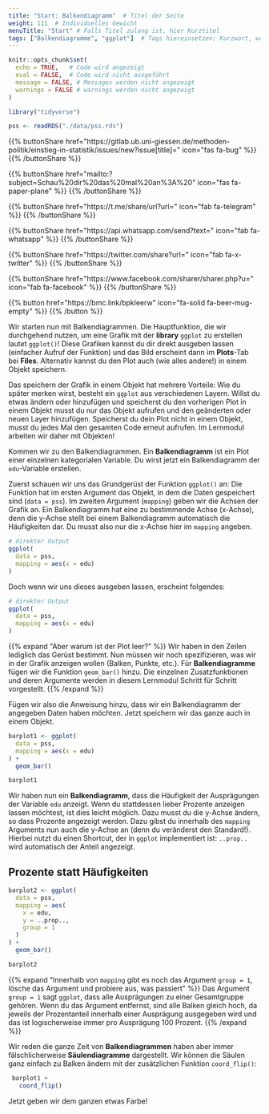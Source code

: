 ```yaml
---
title: "Start: Balkendiagramm"  # Titel der Seite
weight: 111  # Individuelles Gewicht 
menuTitle: "Start" # Falls Titel zulang ist, hier Kurztitel
tags: ["Balkendiagramme", "ggplot"]  # Tags hiereinsetzen; Kurzwort, was auf der Seite passsiert
---
```


```r
knitr::opts_chunk$set(
  echo = TRUE,   # Code wird angezeigt
  eval = FALSE,  # Code wird nicht ausgeführt
  message = FALSE, # Messages werden nicht angezeigt
  warnings = FALSE # warnings werden nicht angezeigt
)

library("tidyverse")

pss <- readRDS("./data/pss.rds")
```

{{% buttonShare href=\"https\:\/\/gitlab.ub.uni-giessen.de\/methoden-politik\/einstieg-in-statistik\/issues\/new?issue[title]=\" icon=\"fas fa-bug\" %}} {{% /buttonShare %}} 

{{% buttonShare href=\"mailto\:?subject=Schau\%20dir\%20das\%20mal\%20an\%3A\%20\" icon=\"fas fa-paper-plane\" %}} {{% /buttonShare %}}

{{% buttonShare href=\"https\:\/\/t.me\/share\/url?url=\" icon=\"fab fa-telegram\" %}} {{% /buttonShare %}}

{{% buttonShare href=\"https\:\/\/api.whatsapp.com\/send?text=\" icon=\"fab fa-whatsapp\" %}} {{% /buttonShare %}}

{{% buttonShare href=\"https\:\/\/twitter.com\/share?url=\" icon=\"fab fa-x-twitter\" %}} {{% /buttonShare %}}

{{% buttonShare href=\"https\:\/\/www.facebook.com\/sharer\/sharer.php?u=\" icon=\"fab fa-facebook\" %}} {{% /buttonShare %}}

{{% button href=\"https\:\/\/bmc.link\/bpkleerw\" icon=\"fa-solid fa-beer-mug-empty\" %}} {{% /button %}}

Wir starten nun mit Balkendiagrammen. Die Hauptfunktion, die wir durchgehend nutzen, um eine Grafik mit der **library** `ggplot` zu erstellen lautet `ggplot()`! Diese Grafiken kannst du dir direkt ausgeben lassen (einfacher Aufruf der Funktion) und das Bild erscheint dann im **Plots**-Tab bei **Files**. Alternativ kannst du den Plot auch (wie alles andere!) in einem Objekt speichern. 

Das speichern der Grafik in einem Objekt hat mehrere Vorteile: Wie du später merken wirst, besteht ein `ggplot` aus verschiedenen Layern. Willst du etwas ändern oder hinzufügen und speicherst du den vorherigen Plot in einem Objekt musst du nur das Objekt aufrufen und den geänderten oder neuen Layer hinzufügen. Speicherst du dein Plot nicht in einem Objekt, musst du jedes Mal den gesamten Code erneut aufrufen. Im Lernmodul arbeiten wir daher mit Objekten!


Kommen wir zu den Balkendiagrammen. Ein **Balkendiagramm** ist ein Plot einer einzelnen kategorialen Variable. Du wirst jetzt ein Balkendiagramm der `edu`-Variable erstellen. 

Zuerst schauen wir uns das Grundgerüst der Funktion `ggplot()` an: Die Funktion hat im ersten Argument das Objekt, in dem die Daten gespeichert sind (`data = pss`). Im zweiten Argument (`mapping`) geben wir die Achsen der Grafik an. Ein Balkendiagramm hat eine zu bestimmende Achse (x-Achse), denn die y-Achse stellt bei einem Balkendiagramm automatisch die Häufigkeiten dar. Du musst also nur die x-Achse hier im `mapping` angeben. 

```r
# direkter Output
ggplot(
  data = pss,
  mapping = aes(x = edu)
)

```

Doch wenn wir uns dieses ausgeben lassen, erscheint folgendes:
```r
# direkter Output
ggplot(
  data = pss,
  mapping = aes(x = edu)
)

```

{{% expand \"Aber warum ist der Plot leer?\" %}}
Wir haben in den Zeilen lediglich das Gerüst bestimmt. Nun müssen wir noch spezifizieren, was wir in der Grafik anzeigen wollen (Balken, Punkte, etc.). Für **Balkendiagramme** fügen wir die Funktion `geom_bar()` hinzu. Die einzelnen Zusatzfunktionen und deren Argumente werden in diesem Lernmodul Schritt für Schritt vorgestellt. 
{{% /expand %}}

Fügen wir also die Anweisung hinzu, dass wir ein Balkendiagramm der angegeben Daten haben möchten. Jetzt speichern wir das ganze auch in einem Objekt.

``` r
barplot1 <- ggplot(
  data = pss,
  mapping = aes(x = edu)
) +
  geom_bar()

barplot1
```

Wir haben nun ein **Balkendiagramm**, dass die Häufigkeit der Ausprägungen der Variable `edu` anzeigt. Wenn du stattdessen lieber Prozente anzeigen lassen möchtest, ist dies leicht möglich. Dazu musst du die y-Achse ändern, so dass Prozente angezeigt werden. Dazu gibst du innerhalb des `mapping` Arguments nun auch die y-Achse an (denn du veränderst den Standard!). Hierbei nutzt du einen Shortcut, der in `ggplot` implementiert ist: `..prop..` wird automatisch der Anteil angezeigt. 

## Prozente statt Häufigkeiten
```r
barplot2 <- ggplot(
  data = pss, 
  mapping = aes(
    x = edu, 
    y = ..prop.., 
    group = 1
  )
) + 
  geom_bar()

barplot2
```

{{% expand \"Innerhalb von `mapping` gibt es noch das Argument `group = 1`, lösche das Argument und probiere aus, was passiert\" %}}
Das Argument `group = 1` sagt `ggplot`, dass alle Ausprägungen zu einer Gesamtgruppe gehören. Wenn du das Argument entfernst, sind alle Balken gleich hoch, da jeweils der Prozentanteil innerhalb einer Ausprägung ausgegeben wird und das ist logischerweise immer pro Ausprägung 100 Prozent. 
{{% /expand %}}

Wir reden die ganze Zeit von **Balkendiagrammen** haben aber immer fälschlicherweise **Säulendiagramme** dargestellt. Wir können die Säulen ganz einfach zu Balken ändern mit der zusätzlichen Funktion `coord_flip()`:
```r
 barplot1 + 
   coord_flip()
```

Jetzt geben wir dem ganzen etwas Farbe!